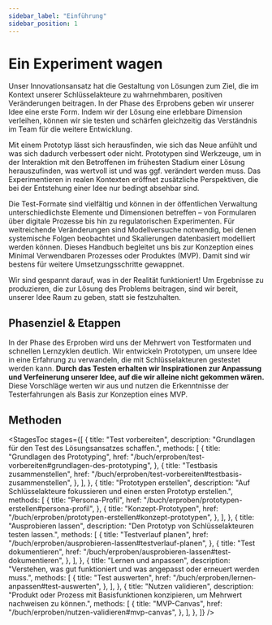 ```yaml
---
sidebar_label: "Einführung"
sidebar_position: 1
---
```



# Ein Experiment wagen

Unser Innovationsansatz hat die Gestaltung von Lösungen zum Ziel, die im Kontext unserer Schlüsselakteure zu wahrnehmbaren, positiven Veränderungen beitragen. In der Phase des Erprobens geben wir unserer Idee eine erste Form. Indem wir der Lösung eine erlebbare Dimension verleihen, können wir sie testen und schärfen gleichzeitig das Verständnis im Team für die weitere Entwicklung.

Mit einem Prototyp lässt sich herausfinden, wie sich das Neue anfühlt und was sich dadurch verbessert oder nicht. Prototypen sind Werkzeuge, um in der Interaktion mit den Betroffenen im frühesten Stadium einer Lösung herauszufinden, was wertvoll ist und was ggf. verändert werden muss. Das Experimentieren in realen Kontexten eröffnet zusätzliche Perspektiven, die bei der Entstehung einer Idee nur bedingt absehbar sind.

Die Test-Formate sind vielfältig und können in der öffentlichen Verwaltung unterschiedlichste Elemente und Dimensionen betreffen – von Formularen über digitale Prozesse bis hin zu regulatorischen Experimenten. Für weitreichende Veränderungen sind Modellversuche notwendig, bei denen systemische Folgen beobachtet und Skalierungen datenbasiert modelliert werden können. Dieses Handbuch begleitet uns bis zur Konzeption eines Minimal Verwendbaren Prozesses oder Produktes (MVP). Damit sind wir bestens für weitere Umsetzungsschritte gewappnet.

Wir sind gespannt darauf, was in der Realität funktioniert! Um Ergebnisse zu produzieren, die zur Lösung des Problems beitragen, sind wir bereit, unserer Idee Raum zu geben, statt sie festzuhalten.

## Phasenziel & Etappen

In der Phase des Erproben wird uns der Mehrwert von Testformaten und schnellen Lernzyklen deutlich. Wir entwickeln Prototypen, um unsere Idee in eine Erfahrung zu verwandeln, die mit Schlüsselakteuren gestestet werden kann. **Durch das Testen erhalten wir Inspirationen zur Anpassung und Verfeinerung unserer Idee, auf die wir alleine nicht gekommen wären.** Diese Vorschläge werten wir aus und nutzen die Erkenntnisse der Testerfahrungen als Basis zur Konzeption eines MVP.

## Methoden

<StagesToc
  stages={[
    {
      title: "Test vorbereiten",
      description: "Grundlagen für den Test des Lösungsansatzes schaffen.",
      methods: [
        {
          title: "Grundlagen des Prototyping",
          href: "/buch/erproben/test-vorbereiten#grundlagen-des-prototyping",
        },
        {
          title: "Testbasis zusammenstellen",
          href: "/buch/erproben/test-vorbereiten#testbasis-zusammenstellen",
        },
      ],
    },
    {
      title: "Prototypen erstellen",
      description:
        "Auf Schlüsselakteure fokussieren und einen ersten Prototyp erstellen.",
      methods: [
        {
          title: "Persona-Profil",
          href: "/buch/erproben/prototypen-erstellen#persona-profil",
        },
        {
          title: "Konzept-Prototypen",
          href: "/buch/erproben/prototypen-erstellen#konzept-prototypen",
        },
      ],
    },
    {
      title: "Ausprobieren lassen",
      description: "Den Prototyp von Schlüssel­akteuren testen lassen.",
      methods: [
        {
          title: "Testverlauf planen",
          href: "/buch/erproben/ausprobieren-lassen#testverlauf-planen",
        },
        {
          title: "Test dokumentieren",
          href: "/buch/erproben/ausprobieren-lassen#test-dokumentieren",
        },
      ],
    },
    {
      title: "Lernen und anpassen",
      description:
        "Verstehen, was gut funktioniert und was angepasst oder erneuert werden muss.",
      methods: [
        {
          title: "Test auswerten",
          href: "/buch/erproben/lernen-anpassen#test-auswerten",
        },
      ],
    },
    {
      title: "Nutzen validieren",
      description:
        "Produkt oder Prozess mit Basisfunktionen konzipieren, um Mehrwert nachweisen zu können.",
      methods: [
        {
          title: "MVP-Canvas",
          href: "/buch/erproben/nutzen-validieren#mvp-canvas",
        },
      ],
    },
  ]}
/>
